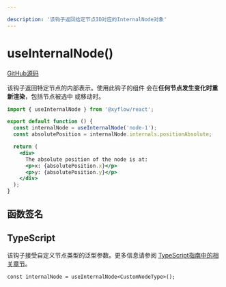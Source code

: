 ```yaml
---

description: '该钩子返回给定节点ID对应的InternalNode对象'
---
```


# useInternalNode()

[GitHub源码](https://github.com/xyflow/xyflow/blob/main/packages/react/src/hooks/useInternalNode.ts)

该钩子返回特定节点的内部表示。使用此钩子的组件
会在**任何节点发生变化时重新渲染**，包括节点被选中
或移动时。

```jsx
import { useInternalNode } from '@xyflow/react';

export default function () {
  const internalNode = useInternalNode('node-1');
  const absolutePosition = internalNode.internals.positionAbsolute;

  return (
    <div>
      The absolute position of the node is at:
      <p>x: {absolutePosition.x}</p>
      <p>y: {absolutePosition.y}</p>
    </div>
  );
}
```

## 函数签名

<APIDocs functionName="useInternalNode" />

## TypeScript

该钩子接受自定义节点类型的泛型参数。更多信息请参阅
[TypeScript指南中的相关章节](/learn/advanced-use/typescript#nodetype-edgetype-unions)。

```tsx
const internalNode = useInternalNode<CustomNodeType>();
```